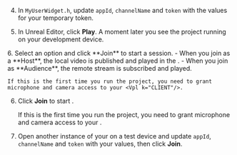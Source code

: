 <PlatformWrapper platform="unreal">
        
4.  In `MyUserWidget.h`, update `appId`, `channelName` and `token` with the values for your temporary token.

1.  In Unreal Editor, click **Play**. A moment later you see the project running on your development device.

<ProductWrapper product="interactive-live-streaming">
6. Select an option and click **Join** to start a session.
    - When you join as a **Host**, the local video is published and played in the <Vpl k="CLIENT"/>.
    - When you join as **Audience**, the remote stream is subscribed and played.

    If this is the first time you run the project, you need to grant microphone and camera access to your <Vpl k="CLIENT"/>.

</ProductWrapper>

<ProductWrapper notAllowed="interactive-live-streaming">

6. Click **Join** to start <Vpd k = "PRODUCT"/>.
    
    If this is the first time you run the project, you need to grant microphone and camera access to your <Vpl k="CLIENT"/>.

</ProductWrapper>

7. Open another instance of your <Vpl k = "CLIENT" /> on a test device and update `appId`, `channelName` and `token` with your values, then click **Join**.

</PlatformWrapper>
